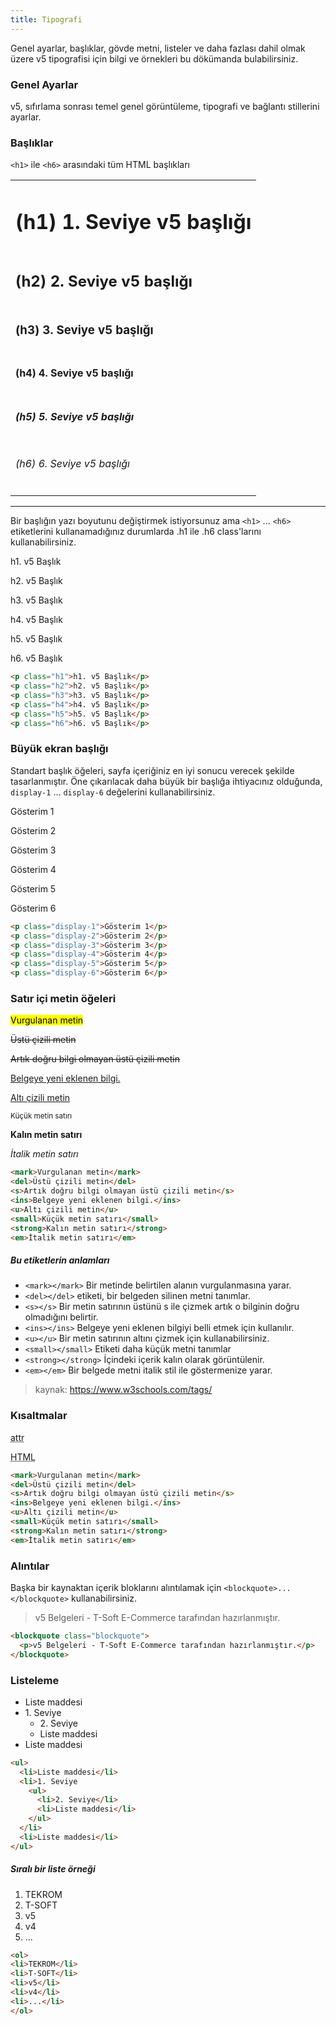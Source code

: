 ```yaml
---
title: Tipografi
---
```

Genel ayarlar, başlıklar, gövde metni, 
listeler ve daha fazlası dahil olmak üzere v5 tipografisi için 
bilgi ve örnekleri bu dökümanda bulabilirsiniz.

### Genel Ayarlar

v5, sıfırlama sonrası temel genel görüntüleme, tipografi ve bağlantı stillerini ayarlar. 

### Başlıklar
<code>&lt;h1&gt;</code> ile <code>&lt;h6&gt;</code> arasındaki tüm HTML başlıkları

<table class="mt-1">
  <tbody class="text-left">
    <tr>
      <td>
          <h1 class="m-0">(h1) 1. Seviye v5 başlığı</h1>
      </td>
    </tr>
    <tr>
      <td>
          <h2 class="m-0">(h2) 2. Seviye v5 başlığı</h2>
      </td>
    </tr>
    <tr>
      <td>
          <h3 class="m-0">(h3) 3. Seviye v5 başlığı</h3>
      </td>
    </tr>
    <tr>
      <td>
          <h4 class="m-0">(h4) 4. Seviye v5 başlığı</h4>
      </td>
    </tr>
    <tr>
      <td>
          <h5 class="m-0">(h5) 5. Seviye v5 başlığı</h5>
      </td>
    </tr>
    <tr>
      <td>
          <h6 class="m-0">(h6) 6. Seviye v5 başlığı</h6>
      </td>
    </tr>
  </tbody>
</table>

---

Bir başlığın yazı boyutunu değiştirmek istiyorsunuz ama <code>&lt;h1&gt;</code> ... <code>&lt;h6&gt;</code> etiketlerini 
kullanamadığınız durumlarda .h1 ile .h6 class'larını kullanabilirsiniz.

<div class="p-2 bg-light">
<p class="h1 m-0">h1. v5 Başlık</p>
<p class="h2 m-0">h2. v5 Başlık</p>
<p class="h3 m-0">h3. v5 Başlık</p>
<p class="h4 m-0">h4. v5 Başlık</p>
<p class="h5 m-0">h5. v5 Başlık</p>
<p class="h6 m-0">h6. v5 Başlık</p>
</div>

```html title="html"
<p class="h1">h1. v5 Başlık</p>
<p class="h2">h2. v5 Başlık</p>
<p class="h3">h3. v5 Başlık</p>
<p class="h4">h4. v5 Başlık</p>
<p class="h5">h5. v5 Başlık</p>
<p class="h6">h6. v5 Başlık</p>
```

### Büyük ekran başlığı
Standart başlık öğeleri, sayfa içeriğiniz en iyi 
sonucu verecek şekilde tasarlanmıştır. 
Öne çıkarılacak daha büyük bir başlığa ihtiyacınız olduğunda, <code>display-1</code> ... <code>display-6</code>
değelerini kullanabilirsiniz.

<div class="p-2 bg-light">
<p class="display-1 m-0">Gösterim 1</p>
<p class="display-2 m-0">Gösterim 2</p>
<p class="display-3 m-0">Gösterim 3</p>
<p class="display-4 m-0">Gösterim 4</p>
<p class="display-5 m-0">Gösterim 5</p>
<p class="display-6 m-0">Gösterim 6</p>
</div>

```html title="html"
<p class="display-1">Gösterim 1</p>
<p class="display-2">Gösterim 2</p>
<p class="display-3">Gösterim 3</p>
<p class="display-4">Gösterim 4</p>
<p class="display-5">Gösterim 5</p>
<p class="display-6">Gösterim 6</p>
```

### Satır içi metin öğeleri

<div class="p-2 bg-light">
<p><mark>Vurgulanan metin</mark></p>
<p><del>Üstü çizili metin</del></p>
<p><s>Artık doğru bilgi olmayan üstü çizili metin</s></p>
<p><ins>Belgeye yeni eklenen bilgi.</ins></p>
<p><u>Altı çizili metin</u></p>
<p><small>Küçük metin satırı</small></p>
<p><strong>Kalın metin satırı</strong></p>
<p><em>İtalik metin satırı</em></p>
</div>


```html title="html"
<mark>Vurgulanan metin</mark>
<del>Üstü çizili metin</del>
<s>Artık doğru bilgi olmayan üstü çizili metin</s>
<ins>Belgeye yeni eklenen bilgi.</ins>
<u>Altı çizili metin</u>
<small>Küçük metin satırı</small>
<strong>Kalın metin satırı</strong>
<em>İtalik metin satırı</em>
```

##### Bu etiketlerin anlamları

* <code>&lt;mark&gt;&lt;/mark&gt;</code> Bir metinde belirtilen alanın vurgulanmasına yarar.
* <code>&lt;del&gt;&lt;/del&gt;</code> etiketi, bir belgeden silinen metni tanımlar.
* <code>&lt;s&gt;&lt;/s&gt;</code> Bir metin satırının üstünü s ile çizmek artık o bilginin doğru olmadığını belirtir.
* <code>&lt;ins&gt;&lt;/ins&gt;</code> Belgeye yeni eklenen bilgiyi belli etmek için kullanılır.
* <code>&lt;u&gt;&lt;/u&gt;</code> Bir metin satırının altını çizmek için kullanabilirsiniz.
* <code>&lt;small&gt;&lt;/small&gt;</code> Etiketi daha küçük metni tanımlar 
* <code>&lt;strong&gt;&lt;/strong&gt;</code> İçindeki içerik kalın olarak görüntülenir.
* <code>&lt;em&gt;&lt;/em&gt;</code> Bir belgede metni italik stil ile göstermenize yarar.

> kaynak: https://www.w3schools.com/tags/

### Kısaltmalar

<div class="p-2 bg-light">
<p><abbr title="attribute">attr</abbr></p>
<p><abbr title="HyperText Markup Language" class="initialism">HTML</abbr></p>
</div>

```html title="html"
<mark>Vurgulanan metin</mark>
<del>Üstü çizili metin</del>
<s>Artık doğru bilgi olmayan üstü çizili metin</s>
<ins>Belgeye yeni eklenen bilgi.</ins>
<u>Altı çizili metin</u>
<small>Küçük metin satırı</small>
<strong>Kalın metin satırı</strong>
<em>İtalik metin satırı</em>
```

### Alıntılar

Başka bir kaynaktan içerik bloklarını alıntılamak için <code>&lt;blockquote&gt;...&lt;/blockquote&gt;</code> 
kullanabilirsiniz.

<div class="p-2 bg-light">
<blockquote class="blockquote">
  <p>v5 Belgeleri - T-Soft E-Commerce tarafından hazırlanmıştır.</p>
</blockquote>
</div>

```html title="html"
<blockquote class="blockquote">
  <p>v5 Belgeleri - T-Soft E-Commerce tarafından hazırlanmıştır.</p>
</blockquote>
```

### Listeleme


<ul>
<li>Liste maddesi</li>
<li>1. Seviye
<ul>
<li>2. Seviye</li>
<li>Liste maddesi</li>
</ul>
</li>
<li>Liste maddesi</li>
</ul>

```html title="html"
<ul>
  <li>Liste maddesi</li>
  <li>1. Seviye
    <ul>
      <li>2. Seviye</li>
      <li>Liste maddesi</li>
    </ul>
  </li>
  <li>Liste maddesi</li>
</ul>
```

##### Sıralı bir liste örneği

<ol>
<li>TEKROM</li>
<li>T-SOFT</li>
<li>v5</li>
<li>v4</li>
<li>...</li>
</ol>

```html title="html"
<ol>
<li>TEKROM</li>
<li>T-SOFT</li>
<li>v5</li>
<li>v4</li>
<li>...</li>
</ol>
```
